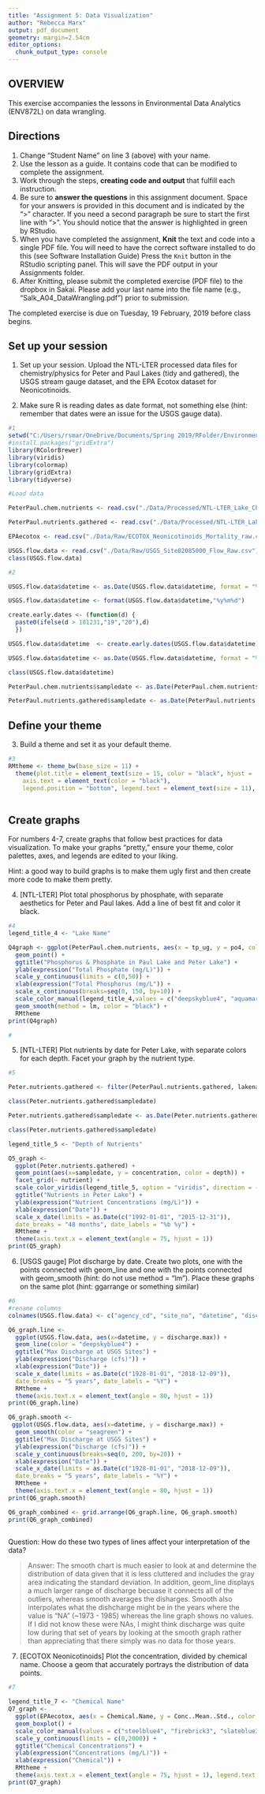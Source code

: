 ```yaml
---
title: "Assignment 5: Data Visualization"
author: "Rebecca Marx"
output: pdf_document
geometry: margin=2.54cm
editor_options: 
  chunk_output_type: console
---
```


## OVERVIEW

This exercise accompanies the lessons in Environmental Data Analytics (ENV872L) on data wrangling. 

## Directions
1. Change "Student Name" on line 3 (above) with your name.
2. Use the lesson as a guide. It contains code that can be modified to complete the assignment.
3. Work through the steps, **creating code and output** that fulfill each instruction.
4. Be sure to **answer the questions** in this assignment document.
Space for your answers is provided in this document and is indicated by the ">" character.
If you need a second paragraph be sure to start the first line with ">".
You should notice that the answer is highlighted in green by RStudio. 
6. When you have completed the assignment, **Knit** the text and code into a single PDF file.
You will need to have the correct software installed to do this (see Software Installation Guide)
Press the `Knit` button in the RStudio scripting panel.
This will save the PDF output in your Assignments folder.
8. After Knitting, please submit the completed exercise (PDF file) to the dropbox in Sakai. Please add your last name into the file name (e.g., "Salk_A04_DataWrangling.pdf") prior to submission.

The completed exercise is due on Tuesday, 19 February, 2019 before class begins.

## Set up your session 
1. Set up your session. Upload the NTL-LTER processed data files for chemistry/physics for Peter and Paul Lakes (tidy and gathered), the USGS stream gauge dataset, and the EPA Ecotox dataset for Neonicotinoids. 

2. Make sure R is reading dates as date format, not something else (hint: remember that dates were an issue for the USGS gauge data).

```r
#1
setwd("C:/Users/rsmar/OneDrive/Documents/Spring 2019/RFolder/Environmental_Data_Analytics")
#install.packages("gridExtra")
library(RColorBrewer)
library(viridis)
library(colormap)
library(gridExtra)
library(tidyverse)

#Load data

PeterPaul.chem.nutrients <- read.csv("./Data/Processed/NTL-LTER_Lake_Chemistry_Nutrients_PeterPaul_Processed.csv")

PeterPaul.nutrients.gathered <- read.csv("./Data/Processed/NTL-LTER_Lake_Nutrients_PeterPaulGathered_Processed.csv")

EPAecotox <- read.csv("./Data/Raw/ECOTOX_Neonicotinoids_Mortality_raw.csv")

USGS.flow.data <- read.csv("./Data/Raw/USGS_Site02085000_Flow_Raw.csv")
class(USGS.flow.data)

#2

USGS.flow.data$datetime <- as.Date(USGS.flow.data$datetime, format = "%m/%d/%y")

USGS.flow.data$datetime <- format(USGS.flow.data$datetime,"%y%m%d")

create.early.dates <- (function(d) { 
  paste0(ifelse(d > 181231,"19","20"),d)
  })

USGS.flow.data$datetime  <- create.early.dates(USGS.flow.data$datetime)

USGS.flow.data$datetime <- as.Date(USGS.flow.data$datetime, format = "%Y%m%d" )

class(USGS.flow.data$datetime)

PeterPaul.chem.nutrients$sampledate <- as.Date(PeterPaul.chem.nutrients$sampledate, format = "%Y-%m-%d")

PeterPaul.nutrients.gathered$sampledate <- as.Date(PeterPaul.nutrients.gathered$sampledate, format = "%Y-%m-%d")


```
## Define your theme
3. Build a theme and set it as your default theme.

```r
#3
RMtheme <- theme_bw(base_size = 11) +
  theme(plot.title = element_text(size = 15, color = "black", hjust = .5),
    axis.text = element_text(color = "black"),
    legend.position = "bottom", legend.text = element_text(size = 11), legend.title = element_text(size = 11))
  
```

## Create graphs
For numbers 4-7, create graphs that follow best practices for data visualization. To make your graphs "pretty," ensure your theme, color palettes, axes, and legends are edited to your liking.

Hint: a good way to build graphs is to make them ugly first and then create more code to make them pretty.

4. [NTL-LTER] Plot total phosphorus by phosphate, with separate aesthetics for Peter and Paul lakes. Add a line of best fit and color it black.

```r
#4
legend_title_4 <- "Lake Name"

Q4graph <- ggplot(PeterPaul.chem.nutrients, aes(x = tp_ug, y = po4, color = lakename)) +
  geom_point() +
  ggtitle("Phosphorus & Phosphate in Paul Lake and Peter Lake") +
  ylab(expression("Total Phosphate (mg/L)")) +
  scale_y_continuous(limits = c(0,50)) +
  xlab(expression("Total Phosphorus (mg/L")) +
  scale_x_continuous(breaks=seq(0, 150, by=10)) +
  scale_color_manual(legend_title_4,values = c("deepskyblue4", "aquamarine3")) +
  geom_smooth(method = lm, color = "black") +
  RMtheme
print(Q4graph)

#  

```


5. [NTL-LTER] Plot nutrients by date for Peter Lake, with separate colors for each depth. Facet your graph by the nutrient type.

```r
#5

Peter.nutrients.gathered <- filter(PeterPaul.nutrients.gathered, lakename == "Peter Lake")

class(Peter.nutrients.gathered$sampledate)

Peter.nutrients.gathered$sampledate <- as.Date(Peter.nutrients.gathered$sampledate, format = "%Y-%m-%d")

class(Peter.nutrients.gathered$sampledate)

legend_title_5 <- "Depth of Nutrients"

Q5_graph <- 
  ggplot(Peter.nutrients.gathered) +
  geom_point(aes(x=sampledate, y = concentration, color = depth)) +
  facet_grid(~ nutrient) +
  scale_color_viridis(legend_title_5, option = "viridis", direction = -1) +
  ggtitle("Nutrients in Peter Lake") +
  ylab(expression("Nutrient Concentrations (mg/L)")) +
  xlab(expression("Date")) +
  scale_x_date(limits = as.Date(c("1992-01-01", "2015-12-31")),
  date_breaks = "48 months", date_labels = "%b %y") +
  RMtheme +
  theme(axis.text.x = element_text(angle = 75, hjust = 1)) 
print(Q5_graph)

```


6. [USGS gauge] Plot discharge by date. Create two plots, one with the points connected with geom_line and one with the points connected with geom_smooth (hint: do not use method = "lm"). Place these graphs on the same plot (hint: ggarrange or something similar)

```r
#6
#rename columns
colnames(USGS.flow.data) <- c("agency_cd", "site_no", "datetime", "discharge.max", "discharge.max.approval", "discharge.min", "discharge.min.approval", "discharge.mean", "discharge.mean.approval", "gage.height.max", "gage.height.max.approval", "gage.height.min", "gage.height.min.approval", "gage.height.mean", "gage.height.mean.approval")

Q6_graph.line <- 
  ggplot(USGS.flow.data, aes(x=datetime, y = discharge.max)) +
  geom_line(color = "deepskyblue4") +
  ggtitle("Max Discharge at USGS Sites") +
  ylab(expression("Discharge (cfs)")) +
  xlab(expression("Date")) +
  scale_x_date(limits = as.Date(c("1928-01-01", "2018-12-09")),
  date_breaks = "5 years", date_labels = "%Y") +
  RMtheme +
  theme(axis.text.x = element_text(angle = 80, hjust = 1)) 
print(Q6_graph.line)

Q6_graph.smooth <- 
 ggplot(USGS.flow.data, aes(x=datetime, y = discharge.max)) +
  geom_smooth(color = "seagreen") +
  ggtitle("Max Discharge at USGS Sites") +
  ylab(expression("Discharge (cfs)")) +
  scale_y_continuous(breaks=seq(0, 200, by=20)) +
  xlab(expression("Date")) +
  scale_x_date(limits = as.Date(c("1928-01-01", "2018-12-09")),
  date_breaks = "5 years", date_labels = "%Y") +
  RMtheme +
  theme(axis.text.x = element_text(angle = 80, hjust = 1)) 
print(Q6_graph.smooth)

Q6_graph_combined <- grid.arrange(Q6_graph.line, Q6_graph.smooth)
print(Q6_graph_combined)
  


```
Question: How do these two types of lines affect your interpretation of the data?

> Answer: The smooth chart is much easier to look at and determine the distribution of data given that it is less cluttered and includes the gray area indicating the standard deviation. In addition, geom_line displays a much larger range of discharge becuase it connects all of the outliers, whereas smooth averages the disharges. Smooth also interpolates what the dishcharge might be in the years where the value is "NA" (~1973 - 1985) whereas the line graph shows no values. If I did not know these were NAs, I might think discharge was quite low during that set of years by looking at the smooth graph rather than appreciating that there simply was no data for those years. 

7. [ECOTOX Neonicotinoids] Plot the concentration, divided by chemical name. Choose a geom that accurately portrays the distribution of data points.

```r
#7 

legend_title_7 <- "Chemical Name"
Q7_graph <- 
  ggplot(EPAecotox, aes(x = Chemical.Name, y = Conc..Mean..Std., color = Chemical.Name)) +
  geom_boxplot() +
  scale_color_manual(values = c("steelblue4", "firebrick3", "slateblue3", "tan2", "seagreen4", "plum4", "lightskyblue4", "deeppink3", "goldenrod3")) +
  scale_y_continuous(limits = c(0,2000)) +
  ggtitle("Chemical Concentrations") +
  ylab(expression("Concentrations (mg/L)")) +
  xlab(expression("Chemical")) +
  RMtheme +
  theme(axis.text.x = element_text(angle = 75, hjust = 1), legend.text = element_text(size = 8), legend.title = element_text(size = 9))
print(Q7_graph)

```


